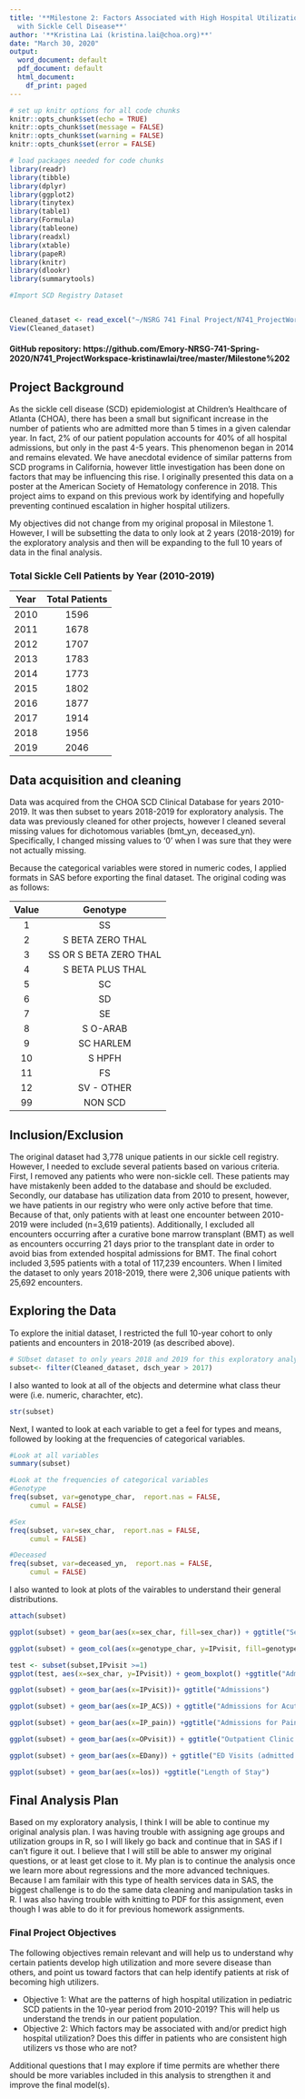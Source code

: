 ---
title: '**Milestone 2: Factors Associated with High Hospital Utilization Among Children
  with Sickle Cell Disease**'
author: '**Kristina Lai (kristina.lai@choa.org)**'
date: "March 30, 2020"
output:
  word_document: default
  pdf_document: default
  html_document:
    df_print: paged
---

```{r setup, include=FALSE}
# set up knitr options for all code chunks
knitr::opts_chunk$set(echo = TRUE)
knitr::opts_chunk$set(message = FALSE)
knitr::opts_chunk$set(warning = FALSE)
knitr::opts_chunk$set(error = FALSE)

# load packages needed for code chunks
library(readr)
library(tibble)
library(dplyr)
library(ggplot2)
library(tinytex) 
library(table1)
library(Formula)
library(tableone)
library(readxl)
library(xtable)
library(papeR)
library(knitr)
library(dlookr)
library(summarytools)
```

```{r import}
#Import SCD Registry Dataset


Cleaned_dataset <- read_excel("~/NSRG 741 Final Project/N741_ProjectWorkspace-kristinawlai/hiddenfiles/Cleaned dataset_2020 03 30.xlsx")
View(Cleaned_dataset)

```

#### GitHub repository: https://github.com/Emory-NRSG-741-Spring-2020/N741_ProjectWorkspace-kristinawlai/tree/master/Milestone%202

## Project Background
As the sickle cell disease (SCD) epidemiologist at Children’s Healthcare of Atlanta
(CHOA), there has been a small but significant increase in the number of patients who are admitted more than 5 times in a given calendar year. In fact, 2% of our patient population accounts for 40% of all hospital admissions, but only in the past 4-5 years. This phenomenon began in 2014 and remains elevated. We have anecdotal evidence of similar patterns from SCD programs in California, however little investigation has been done on factors that may be influencing this rise. I originally presented this data on a poster at the American Society of Hematology conference in 2018. This project aims to expand on this previous work by identifying and hopefully preventing continued escalation in higher hospital utilizers.

My objectives did not change from my original proposal in Milestone 1. However, I will be subsetting the data to only look at 2 years (2018-2019) for the exploratory analysis and then will be expanding to the full 10 years of data in the final analysis. 


### Total Sickle Cell Patients by Year (2010-2019)

**Year**|**Total Patients**
:-----:|:-----:
2010|1596
2011|1678
2012|1707
2013|1783
2014|1773
2015|1802
2016|1877
2017|1914
2018|1956
2019|2046


## Data acquisition and cleaning
Data was acquired from the CHOA SCD Clinical Database for years 2010-2019. It was then subset to years 2018-2019 for exploratory analysis. The data was previously cleaned for other projects, however I cleaned several missing values for dichotomous variables (bmt_yn, deceased_yn). Specifically, I changed missing values to ‘0’ when I was sure that they were not actually missing. 

Because the categorical variables were stored in numeric codes, I applied formats in SAS before exporting the final dataset. The original coding was as follows:

**Value**|**Genotype **
:-----:|:-----:
1|SS
2|S BETA ZERO THAL
3|SS OR S BETA ZERO THAL
4|S BETA PLUS THAL
5|SC
6|SD
7|SE
8|S O-ARAB
9|SC HARLEM
10|S HPFH
11|FS
12|SV - OTHER
99|NON SCD


## Inclusion/Exclusion
The original dataset had 3,778 unique patients in our sickle cell registry. However, I needed to exclude several patients based on various criteria. First, I removed any patients who were non-sickle cell. These patients may have mistakenly been added to the database and should be excluded. Secondly, our database has utilization data from 2010 to present, however, we have patients in our registry who were only active before that time. Because of that, only patients with at least one encounter between 2010-2019 were included (n=3,619 patients). Additionally, I excluded all encounters occurring after a curative bone marrow transplant (BMT) as well as encounters occurring 21 days prior to the transplant date in order to avoid bias from extended hospital admissions for BMT. The final cohort included 3,595 patients with a total of 117,239 encounters. When I limited the dataset to only years 2018-2019, there were 2,306 unique patients with 25,692 encounters.

## Exploring the Data

To explore the initial dataset, I restricted the full 10-year cohort to only patients and encounters in 2018-2019 (as described above).

```{r data1}
# SUbset dataset to only years 2018 and 2019 for this exploratory analysis.
subset<- filter(Cleaned_dataset, dsch_year > 2017)

```

I also wanted to look at all of the objects and determine what class theur were (i.e. numeric, charachter, etc).

```{r objects}

str(subset)
```

Next, I wanted to look at each variable to get a feel for types and means, followed by looking at the frequencies of categorical variables.

```{r explore}

#Look at all variables
summary(subset)

#Look at the frequencies of categorical variables
#Genotype
freq(subset, var=genotype_char,  report.nas = FALSE, 
     cumul = FALSE)

#Sex
freq(subset, var=sex_char,  report.nas = FALSE, 
     cumul = FALSE)

#Deceased
freq(subset, var=deceased_yn,  report.nas = FALSE, 
     cumul = FALSE)

```

I also wanted to look at plots of the vairables to understand their general distributions.

```{r plots}
attach(subset)

ggplot(subset) + geom_bar(aes(x=sex_char, fill=sex_char)) + ggtitle("Sex")

ggplot(subset) + geom_col(aes(x=genotype_char, y=IPvisit, fill=genotype_char)) +ggtitle("Admissions by Genotype")

test <- subset(subset,IPvisit >=1)
ggplot(test, aes(x=sex_char, y=IPvisit)) + geom_boxplot() +ggtitle("Admissions by Sex")

ggplot(subset) + geom_bar(aes(x=IPvisit))+ ggtitle("Admissions")

ggplot(subset) + geom_bar(aes(x=IP_ACS)) + ggtitle("Admissions for Acute Chest Syndrome")

ggplot(subset) + geom_bar(aes(x=IP_pain)) +ggtitle("Admissions for Pain")

ggplot(subset) + geom_bar(aes(x=OPvisit)) + ggtitle("Outpatient Clinic Visits")

ggplot(subset) + geom_bar(aes(x=EDany)) + ggtitle("ED Visits (admitted or discharged home)")

ggplot(subset) + geom_bar(aes(x=los)) +ggtitle("Length of Stay")


```


## Final Analysis Plan

Based on my exploratory analysis, I think I will be able to continue my original analysis plan. I was having trouble with assigning age groups and utilization groups in R, so I will likely go back and continue that in SAS if I can't figure it out. I believe that I will still be able to answer my original questions, or at least get close to it. My plan is to continue the analysis once we learn more about regressions and the more advanced techniques. Because I am familair with this type of health services data in SAS, the biggest challenge is to do the same data cleaning and manipulation tasks in R. I was also having trouble with knitting to PDF for this assignment, even though I was able to do it for previous homework assignments. 

### Final Project Objectives
The following objectives remain relevant and will help us to understand why certain patients develop high utilization and more severe disease than others, and point us toward factors that can help identify patients at risk of becoming high utilizers. 

* Objective 1: What are the patterns of high hospital utilization in pediatric SCD patients in the 10-year period from 2010-2019? This will help us understand the trends in our patient population.
* Objective 2: Which factors may be associated with and/or predict high hospital utilization? Does this differ in patients who are consistent high utilizers vs those who are not?

Additional questions that I may explore if time permits are whether there should be more variables included in this analysis to strengthen it and improve the final model(s). 

